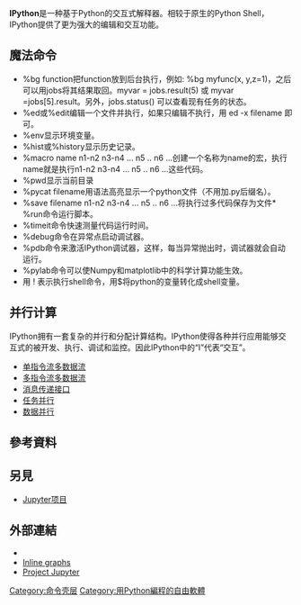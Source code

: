 {{NoteTA|G1=IT|G2=FL}}
{{Infobox software
|name = IPython
|logo = IPython Logo.png
|logo size = 220px
|screenshot = IPython-shell.png
|screenshot size = 220px
|author = Fernando Perez等
|latest release version = 8.0
|latest release date = {{Start date and age|2022|01|12|df=yes}}
|programming language = [[Python|Python]], [[JavaScript|JavaScript]], [[层叠样式表|CSS]], [[HTML|HTML]]
|operating system = [[跨平臺|跨平臺]]
|genre = [[壳层|壳层]]
|license = [[BSD许可证|BSD许可证]]
|website = {{URL|https://ipython.org/}}
}}
'''IPython'''是一种基于Python的交互式解释器。相较于原生的Python Shell，IPython提供了更为强大的编辑和交互功能。
==魔法命令==
* %bg function把function放到后台执行，例如: %bg myfunc(x, y,z=1)，之后可以用jobs将其结果取回。myvar = jobs.result(5) 或 myvar =jobs[5].result。另外，jobs.status() 可以查看现有任务的状态。
* %ed或%edit编辑一个文件并执行，如果只编辑不执行，用 ed -x filename 即可。
* %env显示环境变量。
* %hist或%history显示历史记录。
* %macro name n1-n2 n3-n4 ... n5 .. n6 ...创建一个名称为name的宏，执行name就是执行n1-n2 n3-n4 ... n5 .. n6 ...这些代码。
* %pwd显示当前目录
* %pycat filename用语法高亮显示一个python文件（不用加.py后缀名）。
* %save filename n1-n2 n3-n4 ... n5 .. n6 ...将执行过多代码保存为文件* %run命令运行脚本。
* %timeit命令快速测量代码运行时间。
* %debug命令在异常点启动调试器。
* %pdb命令来激活IPython调试器，这样，每当异常抛出时，调试器就会自动运行。
* %pylab命令可以使Numpy和matplotlib中的科学计算功能生效。
* 用 ! 表示执行shell命令，用$将python的变量转化成shell变量。

== 并行计算 ==
IPython拥有一套复杂的并行和分配计算结构。IPython使得各种并行应用能够交互式的被开发、执行、调试和监控。因此IPython中的“I”代表“交互”。
* [[单指令流多数据流|单指令流多数据流]]
* [[多指令流多数据流|多指令流多数据流]]
* [[消息传递接口|消息传递接口]]
* [[任务并行|任务并行]]
* [[数据并行|数据并行]]

== 參考資料 ==
{{reflist}}

== 另見 ==
*[[Jupyter项目|Jupyter项目]]

==外部連結==
* {{Official website}}
* [https://github.com/ipython/ipython/blob/01bd59ec7c184171df0cb0d933c5672e8c20b67e/IPython/core/magics/pylab.py#L37-L100 Inline graphs] {{Wayback|url=https://github.com/ipython/ipython/blob/01bd59ec7c184171df0cb0d933c5672e8c20b67e/IPython/core/magics/pylab.py#L37-L100 |date=20211216225912 }}
* [https://jupyter.org/ Project Jupyter] {{Wayback|url=https://jupyter.org/ |date=20170629054445 }}

[[Category:命令壳层|Category:命令壳层]]
[[Category:用Python編程的自由軟體|Category:用Python編程的自由軟體]]